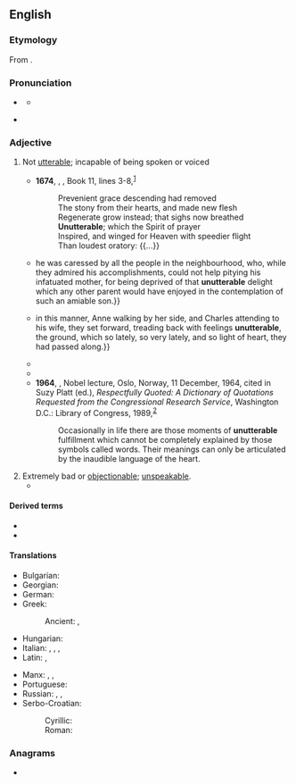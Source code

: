 ==English==

===Etymology===
From {{af|en|un-|utterable}}.

===Pronunciation===
* {{a|UK}} {{IPA|en|/ʌnˈʌt(ə)ɹəbl̩/|/ʌnˈʌt(ə)ɹəbəl/}}
** {{audio|en|LL-Q1860 (eng)-Vealhurl-unutterable.wav|Audio (UK)}}
* {{a|US}} {{IPA|en|/ˌʌnˈʌtɚəbl̩/|/ˌʌnˈʌtɚəbəl/|[ˌʌnˈʌɾɚ.ɪ̈bl̩]}}

===Adjective===
{{en-adj}}

# Not [[utterable]]; incapable of being spoken or voiced
#: {{ux|en|'''unutterable''' anguish.}}
#* '''1674''', {{w|John Milton}}, ''{{w|Paradise Lost}}'', Book 11, lines 3-8,<sup>[http://www.gutenberg.org/cache/epub/26/pg26-images.html]</sup>
#*: Prevenient grace descending had removed
#*: The stony from their hearts, and made new flesh
#*: Regenerate grow instead; that sighs now breathed
#*: '''Unutterable'''; which the Spirit of prayer
#*: Inspired, and winged for Heaven with speedier flight
#*: Than loudest oratory: {{...}}
#* {{RQ:Smollett Peregrine Pickle|chapter=20|url=http://www.gutenberg.org/files/4084/4084-h/4084-h.htm|text={{...}} he was caressed by all the people in the neighbourhood, who, while they admired his accomplishments, could not help pitying his infatuated mother, for being deprived of that '''unutterable''' delight which any other parent would have enjoyed in the contemplation of such an amiable son.}}
#* {{RQ:Austen Persuasion||12|url=http://www.gutenberg.org/files/105/105-h/105-h.htm|text={{...}} in this manner, Anne walking by her side, and Charles attending to his wife, they set forward, treading back with feelings '''unutterable''', the ground, which so lately, so very lately, and so light of heart, they had passed along.}}
#* {{RQ:Dickens David Copperfield|17|url=http://www.gutenberg.org/files/766/766-h/766-h.htm|text=How often have I seen him, intent upon a match at marbles or pegtop, looking on with a face of '''unutterable''' interest, and hardly breathing at the critical times!}}
#* {{RQ:Melville White Jacket|chapter=The Last of the Jacket|page=456|passage=An '''unutterable''' nausea oppressed me; I was conscious of gasping; there seemed no breath in my body.}}
#* '''1964''', {{w|Martin Luther King Jr.}}, Nobel lecture, Oslo, Norway, 11 December, 1964, cited in Suzy Platt (ed.), ''Respectfully Quoted: A Dictionary of Quotations Requested from the Congressional Research Service'', Washington D.C.: Library of Congress, 1989,<sup>[http://www.bartleby.com/73/922.html]</sup>
#*: Occasionally in life there are those moments of '''unutterable''' fulfillment which cannot be completely explained by those symbols called words. Their meanings can only be articulated by the inaudible language of the heart.
#: {{syn|en|inexpressible|ineffable|unspeakable|Thesaurus:indescribable}}
# Extremely bad or [[objectionable]]; [[unspeakable]].
#* {{quote-book|1=en|year=1929|author=Sir Arthur Conan Doyle|authorlink=Arthur Conan Doyle|title=The Disintegration Machine|url=http://gutenberg.net.au/ebooks06/0601391h.html|passage="These '''unutterable''' people upon the telephone have already ruined my morning's work, so that a little more can hardly matter."}}

====Derived terms====
* {{l|en|unutterableness}}
* {{l|en|unutterably}}

====Translations====
{{trans-top|inexpressible}}
* Bulgarian: {{t|bg|непроизносим}}
* Georgian: {{t|ka|გამოუთქმელი}}
* German: {{t+|de|unaussprechlich}}
* Greek:
*: Ancient: {{t|grc|ἄρρητος}}, {{t|grc|ἀνεκλάλητος}}
* Hungarian: {{t+|hu|kimondhatatlan}}
* Italian: {{t+|it|indicibile}}, {{t|it|impronunciabile}}, {{t|it|improferibile}}, {{t|it|infando}}
* Latin: {{t|la|ineffābilis}}, {{t|la|īnfandus}}
{{trans-mid}}
* Manx: {{t|gv|neufocklagh}}, {{t|gv|erskyn insh}}, {{t|gv|do-insh}}
* Portuguese: {{t+|pt|indizível}}
* Russian: {{t+|ru|несказа́нно}}, {{t+|ru|невырази́мо}}, {{t+|ru|неопису́емый}}
* Serbo-Croatian:
*: Cyrillic: {{t|sh|неизрѐцив}}
*: Roman: {{t+|sh|neizrèciv}}
{{trans-bottom}}

===Anagrams===
* {{anagrams|en|a=abeelnrttuu|enturbulate}}
